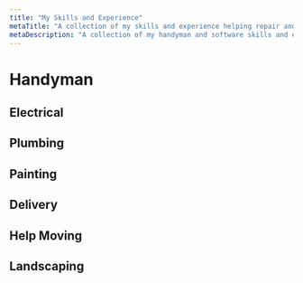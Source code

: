 ---
title: "My Skills and Experience"
metaTitle: "A collection of my skills and experience helping repair and grow my community threw good business practices"
metaDescription: "A collection of my handyman and software skills and experience helping repair and grow my community threw good business practices"
---

# Handyman


## Electrical


## Plumbing


## Painting


## Delivery 


## Help Moving


## Landscaping